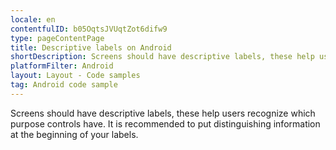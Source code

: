```yaml
---
locale: en
contentfulID: b05OqtsJVUqtZot6difw9
type: pageContentPage
title: Descriptive labels on Android
shortDescription: Screens should have descriptive labels, these help users recognize which purpose controls have.
platformFilter: Android
layout: Layout - Code samples
tag: Android code sample
---
```


Screens should have descriptive labels, these help users recognize which purpose controls have. It is recommended to put distinguishing information at the beginning of your labels.

<CodeSample id="screen-labels" locale="en" platform="android" />
